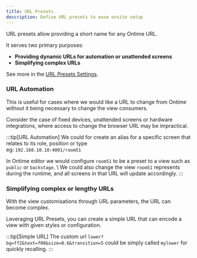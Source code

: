 ```yaml
---
title: URL Presets
description: Define URL presets to ease onsite setup
---
```


URL presets allow providing a short name for any Ontime URL.

It serves two primary purposes:

* **Providing dynamic URLs for automation or unattended screens**
* **Simplifying complex URLs**

See more in the [URL Presets Settings](add-link).

### URL Automation

This is useful for cases where we would like a URL to change from Ontime without it being necessary to change the view consumers.

Consider the case of fixed devices, unattended screens or hardware integrations, where access to change the browser URL may be impractical.

:::tip[URL Automation]
We could for create an alias for a specific screen that relates to its role, position or type\
eg: `192.168.10.10:4001/room51`

In Ontime editor we would configure `room51` to be a preset to a view such as `public` or `backstage`. \ 
We could also change the view `room51` represents during the runtime, and all screens in that URL will update accordingly.
:::


### Simplifying complex or lengthy URLs

With the view customisations through URL parameters, the URL can become complex.

Leveraging URL Presets, you can create a simple URL that can encode a view with given styles or configuration.

:::tip[Simple URL]
The custom url `lower?bg=ff2&text=f00&size=0.6&transition=5` could be simply called `mylower` for quickly recalling.
:::
